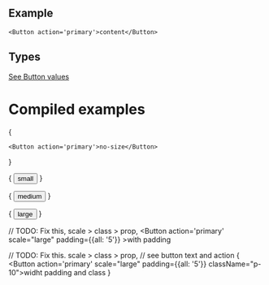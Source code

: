 
## Example
```
<Button action='primary'>content</Button>
```
## Types
[See Button values](https://github.com/bolanosdev/bennie-ui/blob/main/libraries/types/sizing/opacity.types.ts)

# Compiled examples 

{
    <Unstyled>

    <Button action='primary'>no-size</Button>
  </Unstyled>
}

{
  <Unstyled>
    <Button action='primary' scale="small" >small</Button>
  </Unstyled>
}

{
  <Unstyled>
    <Button action='primary' scale="medium" >medium</Button>
  </Unstyled>
}

{
   <Unstyled>
    <Button action='primary' scale="large" >large</Button>
  </Unstyled>
}

// TODO: Fix this, scale > class > prop,
<Unstyled>
  <Button action='primary' scale="large" padding={{all: '5'}} >with padding</Button>
</Unstyled>


// TODO: Fix this. scale > class > prop, 
// see button text and action 
{
   <Unstyled>
    <Button action='primary' scale="large" padding={{all: '5'}} className="p-10">widht padding and class</Button>
  </Unstyled>
}
